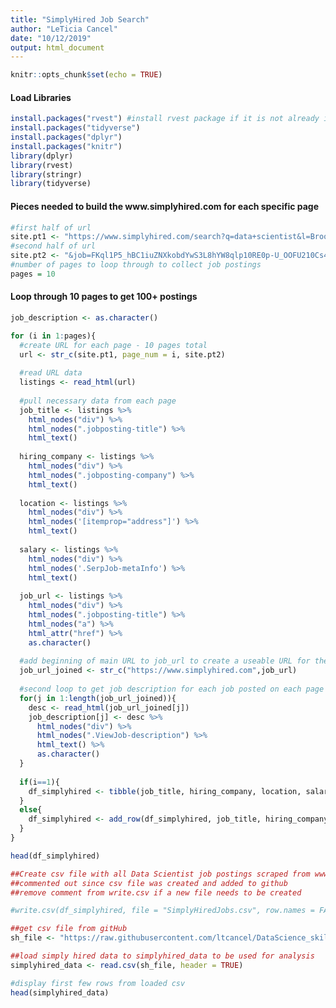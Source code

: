 ```yaml
---
title: "SimplyHired Job Search"
author: "LeTicia Cancel"
date: "10/12/2019"
output: html_document
---
```


```r
knitr::opts_chunk$set(echo = TRUE)
```

#### Load Libraries
```r
install.packages("rvest") #install rvest package if it is not already installed
install.packages("tidyverse")
install.packages("dplyr")
install.packages("knitr")
library(dplyr)
library(rvest)
library(stringr)
library(tidyverse)

```

#### Pieces needed to build the www.simplyhired.com for each specific page
```r
#first half of url
site.pt1 <- "https://www.simplyhired.com/search?q=data+scientist&l=Brooklyn%2C+NY&pn="
#second half of url
site.pt2 <- "&job=FKql1P5_hBC1iuZNXkobdYwS3L8hYW8qlp10RE0p-U_OOFU210Cs4g"
#number of pages to loop through to collect job postings
pages = 10
```


#### Loop through 10 pages to get 100+ postings 
```r
job_description <- as.character()

for (i in 1:pages){
  #create URL for each page - 10 pages total
  url <- str_c(site.pt1, page_num = i, site.pt2)
  
  #read URL data
  listings <- read_html(url)
  
  #pull necessary data from each page  
  job_title <- listings %>%
    html_nodes("div") %>%
    html_nodes(".jobposting-title") %>%
    html_text()
  
  hiring_company <- listings %>%
    html_nodes("div") %>%
    html_nodes(".jobposting-company") %>%
    html_text()
  
  location <- listings %>%
    html_nodes("div") %>%
    html_nodes('[itemprop="address"]') %>%
    html_text()
  
  salary <- listings %>%
    html_nodes("div") %>%
    html_nodes('.SerpJob-metaInfo') %>%
    html_text()
  
  job_url <- listings %>%
    html_nodes("div") %>%
    html_nodes(".jobposting-title") %>%
    html_nodes("a") %>%
    html_attr("href") %>%
    as.character()
  
  #add beginning of main URL to job_url to create a useable URL for the FOR loop
  job_url_joined <- str_c("https://www.simplyhired.com",job_url)
  
  #second loop to get job description for each job posted on each page
  for(j in 1:length(job_url_joined)){
    desc <- read_html(job_url_joined[j])
    job_description[j] <- desc %>%
      html_nodes("div") %>%
      html_nodes(".ViewJob-description") %>%
      html_text() %>%
      as.character()
  }
  
  if(i==1){
    df_simplyhired <- tibble(job_title, hiring_company, location, salary, job_url_joined, job_description)
  }
  else{
    df_simplyhired <- add_row(df_simplyhired, job_title, hiring_company, location, salary, job_url_joined, job_description)
  }
}

head(df_simplyhired)

##Create csv file with all Data Scientist job postings scraped from www.simplyhired.com
##commented out since csv file was created and added to github
##remove comment from write.csv if a new file needs to be created

#write.csv(df_simplyhired, file = "SimplyHiredJobs.csv", row.names = FALSE)

##get csv file from gitHub
sh_file <- "https://raw.githubusercontent.com/ltcancel/DataScience_skills/master/SimplyHiredJobs.csv"

##load simply hired data to simplyhired_data to be used for analysis
simplyhired_data <- read.csv(sh_file, header = TRUE)

#display first few rows from loaded csv
head(simplyhired_data)
```

